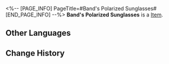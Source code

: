 <%-- [PAGE_INFO]
PageTitle=#Band's Polarized Sunglasses#
[END_PAGE_INFO] --%>
{{Item Infobox
|id          = 41091
|image       = Item Band's Polarized Sunglasses.png
|type        = 
|invCategory = Relics
|rarity      = 3
|effect      = 
|description = A pair of classic sunglasses worn by one of the lead singers, Janis, whose chrome lenses reflect a blue hue.
|source1     = [[Cavern of Corrosion: Cloudford]]
}}
'''Band's Polarized Sunglasses''' is a [[Item]].

==Other Languages==
{{Other Languages
|en   = Band's Polarized Sunglasses
|zhs  = 乐队的偏光墨镜
|zht  = 樂團的偏光墨鏡
|ja   = バンドの偏光サングラス
|ko   = 밴드의 편광 선글라스
|es   = Lentes polarizados de la banda
|fr   = Lunettes de soleil polarisées du groupe
|ru   = Поляризованные очки бэнда
|th   = Band's Polarized Sunglasses
|vi   = Kính Mát Phân Cực Của Ban Nhạc
|de   = Verspiegelte Sonnenbrille der Band
|id   = Band's Polarized Sunglasses
|pt   = Óculos Escuros Polarizados da Banda
}}

==Change History==
{{Change History|2.0}}